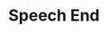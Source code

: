 ---
title: Speech End
description: Payload definition for the callback event `live.speech_end`.
openapi-schema: CallbackLiveSpeechEndMessage
---
